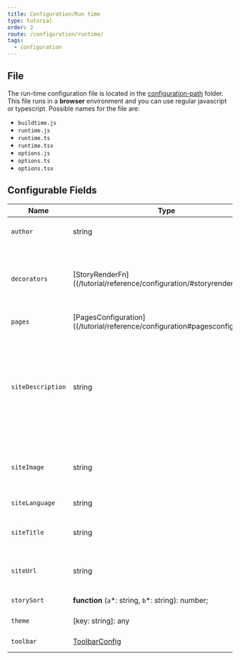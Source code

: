 ```yaml
---
title: Configuration/Run time
type: tutorial
order: 2
route: /configuration/runtime/
tags:
  - configuration
---
```


## File
The run-time configuration file is located in the [configuration-path](/configuration/overview/#configuration-path) folder.
This file runs in a **browser** environment and you can use regular javascript or typescript.
Possible names for the file are:
- `buildtime.js`
- `runtime.js`
- `runtime.ts`
- `runtime.tsx`
- `options.js`
- `options.ts`
- `options.tsx`

## Configurable Fields

| Name              | Type                                                                                                                       | Description                                                                                                                                                                          |
| ----------------- | -------------------------------------------------------------------------------------------------------------------------- | ------------------------------------------------------------------------------------------------------------------------------------------------------------------------------------ |
| `author`          | string                                                                                                                     | author: Default is "@component-controls"                                                                                                                                             |
| `decorators`      | [StoryRenderFn]((/tutorial/reference/configuration/#storyrenderfn)\[]                                                      | story decorator functions - used to wrap stories. Example: \[story => &lt;ThemeProvider>{story()}&lt;/ThemeProvider>]                                                                 |
| `pages`           | [PagesConfiguration]((/tutorial/reference/configuration#pagesconfiguration)                                                | page types configurations                                                                                                                                                            |
| `siteDescription` | string                                                                                                                     | site description. siteDescription: Default is "Component controls stories. Write your components documentation with MDX and JSX. Design, develop, test and review in a single site." |
| `siteImage`       | string                                                                                                                     | link to site image, used in page meta tag `<meta name="image" content={siteLanguage} />`                                                                                                                                                                     |
| `siteLanguage`    | string                                                                                                                     | site language, Deault is "en"                                                                                                                                                        |
| `siteTitle`       | string                                                                                                                     | standalone site title. Default is "Component controls"                                                                                                                               |
| `siteUrl`         | string                                                                                                                     | Deployed site url. Default is "https://component-controls.com"                                                                                                   |
| `storySort`       | **function** (`a`\*: string, `b`\*: string): number;                                                                       | story sorting function                                                                                                                                                               |
| `theme`           | \[key: string]: any                                                                                                        | theme-ui theme configuration                                                                                                                                                         |
| `toolbar`         | [ToolbarConfig](/tutorial/reference/configuration#toolbarconfig)                                                           | custom toolbar items                                                                                              
